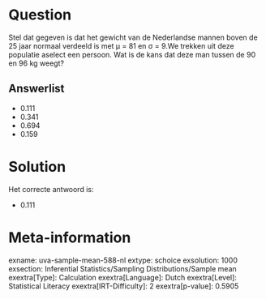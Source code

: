 Question
========

Stel dat gegeven is dat het gewicht van de Nederlandse mannen boven de
25 jaar normaal verdeeld is met μ = 81 en σ = 9.We trekken uit deze
populatie aselect een persoon. Wat is de kans dat deze man tussen de 90
en 96 kg weegt?


Answerlist
----------

* 0.111
* 0.341
* 0.694
* 0.159

Solution
========

Het correcte antwoord is: 

* 0.111

Meta-information
================
exname: uva-sample-mean-588-nl
extype: schoice
exsolution: 1000
exsection: Inferential Statistics/Sampling Distributions/Sample mean
exextra[Type]: Calculation
exextra[Language]: Dutch
exextra[Level]: Statistical Literacy
exextra[IRT-Difficulty]: 2
exextra[p-value]: 0.5905
